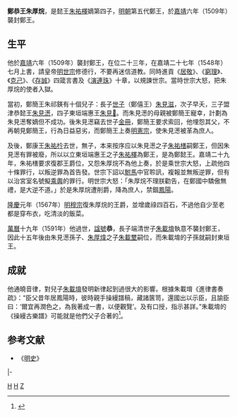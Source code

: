 '''鄭恭王朱厚烷'''{{BD|？||1591年|catIdx=Z朱}}，是懿王[[朱祐檡|朱祐檡]]嫡第四子，[[明朝|明朝]]第五代鄭王，於[[嘉靖|嘉靖]]六年（1509年）襲封鄭王。
==生平==
他於[[嘉靖|嘉靖]]六年（1509年）襲封鄭王，在位二十三年，在嘉靖二十七年（1548年）七月上書，請皇帝[[明世宗|明世宗]]修德行，不要再迷信道教。同時進貢《[[居敬|居敬]]》、《[[窮理|窮理]]》、《[[克己|克己]]》、《[[存誠|存誠]]》四箴言書及《[[演連珠|演連珠]]》十章，以規諫世宗。當時世宗大怒，把朱厚烷的使者入獄。

當初，鄭簡王朱祁鍈有十個兒子：長子[[世子|世子]]（鄭僖王）[[朱見滋|朱見滋]]，次子早夭，三子盟津恭懿王[[朱見濍|朱見濍]]，四子東垣端惠王[[朱見𣹟|朱見𣹟]]。而朱見濍的母親被鄭簡王寵幸，計劃為朱見濍奪嫡但不成功。後朱見濍竊去世子[[金冊|金冊]]，鄭簡王要求索回，他埋怨其父，不再朝見鄭簡王，行為日益惡劣，而鄭簡王上奏[[明憲宗|明憲宗]]，使朱見濍被革為庶人。

及後，鄭康王[[朱祐枔|朱祐枔]]去世，無子，本来按序应以朱見濍之子[[朱祐橏|朱祐橏]]嗣鄭王，但因朱見濍有罪被廢，所以以立東垣端惠王之子[[朱祐檡|朱祐檡]]為鄭王，是為鄭懿王。嘉靖二十九年，朱祐橏要求復郡王爵位，又怨朱厚烷不為他上奏，於是乘世宗大怒，上疏他四十條罪行，以叛逆罪為首告發。世宗下詔以[[駙馬|駙馬]]中官聆訊，複報並無叛逆罪，但有以治宮室名號擬[[乘輿|乘輿]]的罪行。明世宗大怒：「朱厚烷不理朕勸告，在鄭國中驕傲無禮，是大逆不道。」於是朱厚烷遭削爵，降為庶人，禁錮[[鳳陽|鳳陽]]。

[[隆庆_(明朝)|隆慶]]元年（1567年）[[明穆宗|明穆宗]]復朱厚烷的王爵，並增歲祿四百石，不過他自少至老都是穿布衣，吃清淡的飯菜。

[[萬曆|萬曆]]十九年（1591年）他過世，[[諡號|諡號]]'''恭'''，長子端清世子[[朱載堉|朱載堉]]執意不襲封鄭王，因此十五年後由朱見濍孫子、[[朱厚煒_(明鄭王)|朱厚煒]]之子[[朱載壐_(明鄭王)|朱載壐]]嗣位，而朱載堉的子孫就嗣封東垣王。

==成就==

他通曉音律，對兒子[[朱載堉|朱載堉]]發明新律起到過很大的影響。根據朱載堉《進律書奏疏》：“臣父昔年居鳳陽時，彼時親手操縵譜稿，藏諸篋笥，還國出以示臣，且諭臣曰：‘爾宜再潤色之，為我著成一書，以便觀覽’。及有口授，指示甚詳。”朱載堉的《操縵古樂譜》可能就是他們父子合著的<ref>{{cite book|title=朱載堉樂律思想研究|author=王軍|year=2013|publisher=人民音樂出版社}}</ref>{{rp|17}}。

==参考文献==
{{reflist}}

*《[[明史|明史]]》

{{s-start}}
{{s-before|父懿王[[朱祐檡|朱祐檡]]}}
{{s-ttl|title=[[明朝藩王列表_(鄭王系)|明鄭國國王]]（第一次）|years=1527年—1550年}}
{{s-after|堂叔父[[朱祐㭿|朱祐㭿]]|鄭府[[宗理|宗理]]}}
|-
{{s-before|子[[朱載堼|朱載堼]]|鄭府[[宗理|宗理]]}}
{{s-ttl|title=[[明朝藩王列表_(鄭王系)|明鄭國國王]]（第二次）|years=1567年－1591年}}
{{s-after|族子敬王[[朱載壐_(明鄭王)|朱載壐]]}}
{{end}}

[[Category:明朝鄭藩國王|H]]
[[Category:朱姓|H]]
[[Category:諡恭|Z]]